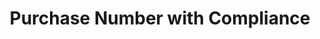 ---
title: "Purchase Number with Compliance"
sidebarTitle: "Purchase with Compliance"
description: "Purchase a phone number with full regulatory compliance verification"
openapi: "POST /purchase-number-with-compliance"
icon: "shield-check"
---